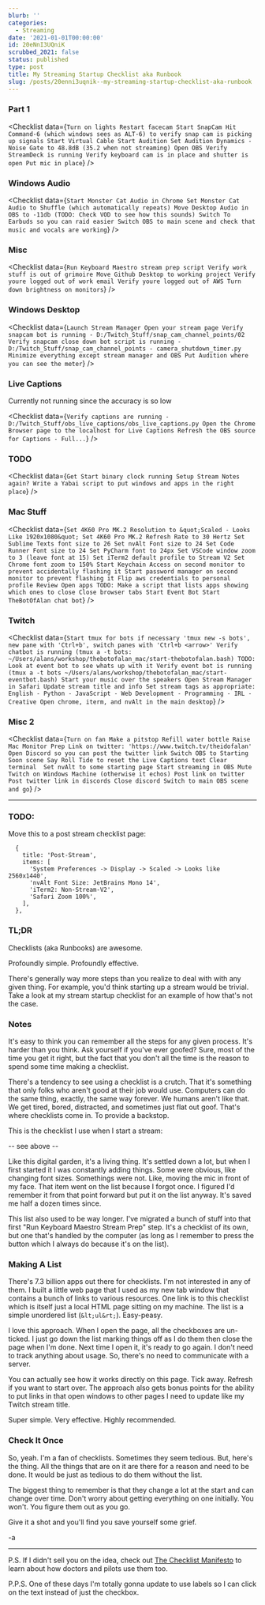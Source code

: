 ```yaml
---
blurb: ''
categories:
  - Streaming
date: '2021-01-01T00:00:00'
id: 20eNnI3UQniK
scrubbed_2021: false
status: published
type: post
title: My Streaming Startup Checklist aka Runbook
slug: /posts/20enni3uqnik--my-streaming-startup-checklist-aka-runbook
---
```


### Part 1

<Checklist data={`
Turn on lights
Restart facecam
Start SnapCam
Hit Command-6 (which windows sees as ALT-6) to verify snap cam is picking up signals
Start Virtual Cable
Start Audition
Set Audition Dynamics - Noise Gate to 48.8dB (35.2 when not streaming)
Open OBS
Verify StreamDeck is running
Verify keyboard cam is in place and shutter is open
Put mic in place
`} />


### Windows Audio

<Checklist data={`
Start Monster Cat Audio in Chrome
Set Monster Cat Audio to Shuffle (which automatically repeats)
Move Desktop Audio in OBS to -11db (TODO: Check VOD to see how this sounds)
Switch To Earbuds so you can raid easier
Switch OBS to main scene and check that music and vocals are working
`} />

### Misc

<Checklist data={`
Run Keyboard Maestro stream prep script
Verify work stuff is out of grimoire
Move Github Desktop to working project
Verify youre logged out of work email
Verify youre logged out of AWS
Turn down brightness on monitors
`} />

### Windows Desktop

<Checklist data={`
Launch Stream Manager
Open your stream page
Verify snapcam bot is running - D:/Twitch_Stuff/snap_cam_channel_points/02
Verify snapcam close down bot script is running - D:/Twitch_Stuff/snap_cam_channel_points - camera_shutdown_timer.py
Minimize everything except stream manager and OBS
Put Audition where you can see the meter
`} />


### Live Captions 

Currently not running since the accuracy is so low

<Checklist data={`
Verify captions are running - D:/Twitch_Stuff/obs_live_captions/obs_live_captions.py
Open the Chrome Browser page to the localhost for Live Captions
Refresh the OBS source for Captions - Full...
`} />

### TODO

<Checklist data={`
Get Start binary clock running
Setup Stream Notes again?
Write a Yabai script to put windows and apps in the right place
`} />



### Mac Stuff

<Checklist data={`
Set 4K60 Pro MK.2 Resolution to &quot;Scaled - Looks Like 1920x1080&quot;
Set 4K60 Pro MK.2 Refresh Rate to 30 Hertz
Set Sublime Texts font size to 26
Set nvAlt Font size to 24
Set Code Runner Font size to 24
Set PyCharm font to 24px
Set VSCode window zoom to 3 (leave font at 15)
Set iTerm2 default profile to Stream V2
Set Chrome font zoom to 150%
Start Keychain Access on second monitor to prevent accidentally flashing it
Start password manager on second monitor to prevent flashing it
Flip aws credentials to personal profile
Review Open apps
TODO: Make a script that lists apps showing which ones to close
Close browser tabs
Start Event Bot
Start TheBotOfAlan chat bot
`} />

### Twitch

<Checklist data={`
Start tmux for bots if necessary 'tmux new -s bots', new pane with 'Ctrl+b', switch panes with 'Ctrl+b <arrow>'
Verify chatbot is running (tmux a -t bots: ~/Users/alans/workshop/thebotofalan_mac/start-thebotofalan.bash)
TODO: Look at event bot to see whats up with it
Verify event bot is running (tmux a -t bots ~/Users/alans/workshop/thebotofalan_mac/start-eventbot.bash)
Start your music over the speakers
Open Stream Manager in Safari
Update stream title and info
Set stream tags as appropriate: English - Python - JavaScript - Web Development - Programming - IRL - Creative
Open chrome, iterm, and nvAlt in the main desktop
`} />

### Misc 2

<Checklist data={`
Turn on fan
Make a pitstop
Refill water bottle
Raise Mac Monitor
Prep Link on twitter: 'https://www.twitch.tv/theidofalan'
Open Discord so you can post the twitter link
Switch OBS to Starting Soon scene
Say Roll Tide to reset the Live Captions text
Clear terminal 
Set nvAlt to some starting page
Start streaming in OBS
Mute Twitch on Windows Machine (otherwise it echos)
Post link on twitter
Post twitter link in discords
Close discord
Switch to main OBS scene and go
`} />


---


### TODO:

Move this to a post stream checklist page:

```
  {
    title: 'Post-Stream',
    items: [
      'System Preferences -> Display -> Scaled -> Looks like 2560x1440',
      'nvAlt Font Size: JetBrains Mono 14',
      'iTerm2: Non-Stream-V2',
      'Safari Zoom 100%',
    ],
  },
```




### TL;DR

Checklists (aka Runbooks) are awesome.

Profoundly simple. Profoundly effective.

There's generally way more steps than you realize to deal with with any given thing. For example, you'd think starting up a stream would be trivial. Take a look at my stream startup checklist for an example of how that's not the case.

### Notes

It's easy to think you can remember all the steps for any given process. It's harder than you think. Ask yourself if you've ever goofed? Sure, most of the time you get it right, but the fact that you don't all the time is the reason to spend some time making a checklist.

There's a tendency to see using a checklist is a crutch. That it's something that only folks who aren't good at their job would use. Computers can do the same thing, exactly, the same way forever. We humans aren't like that. We get tired, bored, distracted, and sometimes just flat out goof. That's where checklists come in. To provide a backstop.

This is the checklist I use when I start a stream:

-- see above --

Like this digital garden, it's a living thing. It's settled down a lot, but when I first started it I was constantly adding things. Some were obvious, like changing font sizes. Somethings were not. Like, moving the mic in front of my face. That item went on the list because I forgot once. I figured I'd remember it from that point forward but put it on the list anyway. It's saved me half a dozen times since.

This list also used to be way longer. I've migrated a bunch of stuff into that first "Run Keyboard Maestro Stream Prep" step. It's a checklist of its own, but one that's handled by the computer (as long as I remember to press the button which I always do because it's on the list).

### Making A List

There's 7.3 billion apps out there for checklists. I'm not interested in any of them. I built a little web page that I used as my new tab window that contains a bunch of links to various resources. One link is to this checklist which is itself just a local HTML page sitting on my machine. The list is a simple unordered list (`&lt;ul&rt;`). Easy-peasy.

I love this approach. When I open the page, all the checkboxes are un-ticked. I just go down the list marking things off as I do them then close the page when I'm done. Next time I open it, it's ready to go again. I don't need to track anything about usage. So, there's no need to communicate with a server.

You can actually see how it works directly on this page. Tick away. Refresh if you want to start over. The approach also gets bonus points for the ability to put links in that open windows to other pages I need to update like my Twitch stream title.

Super simple. Very effective. Highly recommended.

### Check It Once

So, yeah. I'm a fan of checklists. Sometimes they seem tedious. But, here's the thing. All the things that are on it are there for a reason and need to be done. It would be just as tedious to do them without the list.

The biggest thing to remember is that they change a lot at the start and can change over time. Don't worry about getting everything on one initially. You won't. You figure them out as you go.

Give it a shot and you'll find you save yourself some grief.

-a

---

P.S. If I didn't sell you on the idea, check out [The Checklist Manifesto](https://www.amazon.com/Checklist-Manifesto-How-Things-Right/dp/0312430000/) to learn about how doctors and pilots use them too.

P.P.S. One of these days I'm totally gonna update to use labels so I can click on the text instead of just the checkbox.
